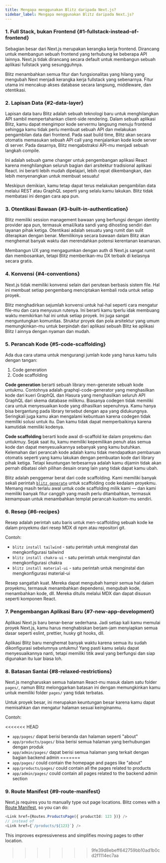```yaml
---
title: Mengapa menggunakan Blitz daripada Next.js?
sidebar_label: Mengapa menggunakan Blitz daripada Next.js?
---
```


### 1. Full Stack, bukan Frontend {#1-fullstack-instead-of-frontend}

Sebagian besar dari Next.js merupakan kerangka kerja frontend. Dirancang untuk membangun sebuah
frontend yang terhubung ke beberapa API lainnya. Next.js tidak dirancang secara default
untuk membangun sebuah aplikasi fullstack yang sesungguhnya.

Blitz menambahkan semua fitur dan fungsionalitas yang hilang yang mengubah Next menjadi 
kerangka kerja fullstack yang sebenarnya. Fitur utama ini mencakup akses database 
secara langsung, middleware, dan otentikasi.

### 2. Lapisan Data {#2-data-layer}

Lapisan data baru Blitz adalah sebuah teknologi baru untuk menghilangkan API 
sambil mempertahankan client-side rendering. Dalam sebuah aplikasi Blitz, kamu dapat mengimpor
kode servermu langsung menuju frontend sehingga kamu tidak perlu membuat sebuah API
dan melakukan pengambilan data dari frontend. Pada saat build time, Blitz akan secara otomatis
memasukan sebuah API call yang menjalankan kode kode server di server. Pada dasarnya,
Blitz mengabstraksi API-mu menjadi sebuah langkah compile.

Ini adalah sebuah game changer untuk pengembangan aplikasi React karena menghilangkan
seluruh bagian dari arsitektur tradisional aplikasi React. ini berarti
lebih mudah dipelajari, lebih cepat dikembangkan, dan lebih menyenangkan untuk membuat sesuatu!

Meskipun demikian, kamu tetap dapat terus melakukan pengambilan data melalui REST atau GraphQL 
seperti yang selalu kamu lakukan. Blitz tidak membatasi ini dengan cara apa pun.

### 3. Otentikasi Bawaan {#3-built-in-authentication}

Blitz memiliki session management bawaan yang berfungsi dengan identity provider 
apa pun, termasuk email/kata sandi yang dihosting sendiri dan layanan pihak ketiga.
Otentikasi adalah sesuatu yang rumit dan sulit diterapkan dengan benar. 
Memilikinya secara bawaan dalam Blitz akan menghemat banyak waktu dan merendahkan 
potensi kerentanan keamanan.

Membangun UX yang mengagumkan dengan auth di Next.js sangat rumit dan membosankan, 
tetapi Blitz memberikan-mu DX terbaik di kelasnya secara gratis.

### 4. Konvensi {#4-conventions}

Next.js tidak memiliki konvensi selain dari perutean berbasis sistem file. 
Hal ini membuat setiap pengembang menciptakan kembali roda untuk setiap proyek.

Blitz menghadirkan sejumlah konvensi untuk hal-hal seperti cara mengatur file-mu dan 
cara menyusun rutenya. Ini berarti kamu tperlu idak membuang waktu memikirkan hal ini untuk 
setiap proyek. Ini juga sangat menguntungkan komunitas. Struktur proyek dan pola arsitektur 
yang umum memungkinkan-mu untuk berpindah dari aplikasi sebuah Blitz ke aplikasi Blitz l
ainnya dengan nyaman dan mudah.

### 5. Perancah Kode {#5-code-scaffolding}

Ada dua cara utama untuk mengurangi jumlah kode yang harus kamu tulis 
dengan tangan:

1. Code generation
2. Code scaffolding

**Code generation** berarti sebuah library men-generate sebuah kode untukmu. 
Contohnya adalah graphql-code-generator yang menghasilkan kode dari kueri GraphQL 
dan Hasura yang menghasilkan seluruh API GraphQL dari skema database milikmu.
Biasanya codegen tidak memiliki cara untuk menyesuaikan kode yang dihasilkan sepenuhnya. 
Kamu hanya bisa bergantung pada library tersebut dengan apa yang didukungnya. Seringkali juga 
kamu akan mengalami kebuntuan karena codegen tidak memiliki solusi untuk itu. 
Dan kamu tidak dapat memperbaikinya karena kamutidak memiliki kodenya.

**Code scaffolding** berarti kode awal di-scaffold ke dalam proyekmu dan untukmuy. 
Sejak saat itu, kamu memiliki kepemilikan penuh atas semua kode dan dapat 
menyesuaikannya sebanyak yang kamu butuhkan. Kelemahan dari perancah kode adalah 
kamu tidak mendapatkan pembaruan otomatis seperti yang kamu lakukan dengan pembuatan 
kode dari library pihak ketiga. Tetapi keuntungan terbesarnya adalah kamu dijamin 
tidak akan pernah dibatasi oleh pilihan desain orang lain yang tidak dapat kamu ubah.

Blitz adalah penggemar berat dari code scaffolding. Kami memiliki banyak sekali perintah
[`blitz generate`](./cli-generate) untuk scaffolding code kedalam
proyekmu. Memang masih terlalu awal untuk code scaffolding milik kami — dan kami memiliki 
banyak fitur canggih yang masih perlu ditambahkan, termasuk kemampuan untuk menambahkan 
templat perancah kustom-mu sendiri.

### 6. Resep {#6-recipes}

Resep adalah perintah satu baris untuk men-scaffolding sebuah kode ke dalam proyekmu
dari resep MDX di npm atau repositori git.

Contoh:

- `blitz install tailwind` - satu perintah untuk menginstal dan mengkonfigurasi tailwind
- `blitz install chakra-ui` - satu perintah untuk menginstal dan mengkonfigurasi chakra
- `blitz install material-ui` - satu perintah untuk menginstal dan mengkonfigurasi material-ui

Resep sangatlah kuat. Mereka dapat mengubah hampir semua hal dalam proyekmu, termasuk 
menambahkan dependensi, mengubah kode, menambahkan kode, dll. Mereka ditulis melalui 
MDX dan dapat disusun seperti komponen React.

### 7. Pengembangan Aplikasi Baru {#7-new-app-development}

Aplikasi Next.js baru benar-benar sederhana. Jadi setiap kali kamu memulai proyek 
Next.js, kamu harus menghabiskan berjam-jam menyiapkan semua dasar seperti eslint, 
prettier, husky git hooks, dll.

Aplikasi Blitz baru menghemat banyak waktu karena semua itu sudah dikonfigurasi 
sebelumnya untukmu! Yang pasti kamu selalu dapat menyesuaikannya nanti, tetapi 
memiliki titik awal yang berfungsi dan siap digunakan itu luar biasa loh.

### 8. Batasan Santai {#8-relaxed-restrictions}

Next.js mengharuskan semua halaman React-mu masuk dalam satu folder `pages/`, 
namun Blitz melonggarkan batasan ini dengan memungkinkan kamu untuk memiliki 
folder `pages/` yang tidak terbatas.

Untuk proyek besar, ini merupakan keuntungan besar karena kamu dapat memisahkan 
dan mengatur halaman sesuai keinginanmu.

Contoh:

<<<<<<< HEAD
- `app/pages/` dapat berisi beranda dan halaman seperti "about"
- `app/products/pages/` bisa berisi semua halaman yang berhubungan dengan produk
- `app/admin/pages/` dapat berisi semua halaman yang terkait dengan bagian backend
  admin
=======
- `app/pages/` could contain the homepage and pages like "about"
- `app/products/pages/` could contain all the pages related to products
- `app/admin/pages/` could contain all pages related to the backend admin
  section

### 9. Route Manifest {#9-route-manifest}

Next.js requires you to manually type out page locations. Blitz comes with
a [Route Manifest](./route-manifest), so you can do:

```ts
<Link href={Routes.ProductsPage({ productId: 123 })} />
// instead of
<Link href={`/products/${123}`} />
```

This improves expressiveness and simplifies moving pages to other
location.
>>>>>>> 9fe39d8ebeff642759bb10ad1b0cd2f1114ec7aa
